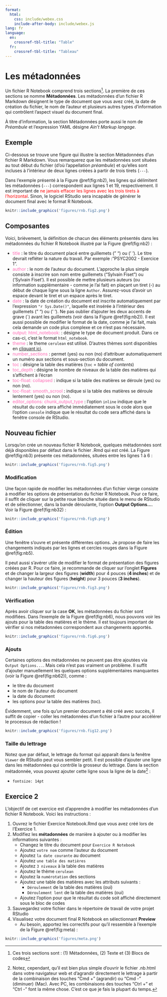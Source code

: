 ```yaml
---
format:
  html:
    css: include/webex.css
    include-after-body: include/webex.js
lang: fr
language:
  en:
    crossref-tbl-title: "Table"
  fr:
    crossref-tbl-title: "Tableau"
---
```


# Les métadonnées

Un fichier R Notebook comprend trois sections[^sections]. La première de ces sections se nomme **Métadonnées**. Les métadonnées d'un fichier R Markdown désignent le type de document que vous avez créé, la date de création du fichier, le nom de l'auteur et plusieurs autres types d'information qui contrôlent l'aspect visuel du document final. 

[^sections]: Ces trois sections sont : (1) Métadonnées, (2) Texte et (3) Blocs de codes

À titre d'information, la section Métadonnées porte aussi le nom de *Préambule* et  l'expression YAML désigne *Ain't Markup langage*.

## Exemple

Ci-dessous se trouve une figure qui illustre la section Métadonnées d'un fichier R Markdown. Vous remarquerez que les métadonnées sont situées au tout début du fichier (d'où l'appellation *préambule*) et qu'elles sont incluses à l'intérieur de deux lignes créées à partir de trois tirets (`---`). 

Dans l'exemple présenté à la Figure \@ref(fig:nb2), les lignes qui délimitent les métadonnées (`---`) correspondent aux lignes 1 et 19, respectivement. Il est important de <font color = "red">ne jamais effacer les lignes avec les trois tirets à l'horizontal</font>. Sinon, le logiciel RStudio sera incapable de générer le document final avec le format R Notebook. 

```r
knitr::include_graphics('figures/rnb.fig2.png')
```

## Composantes

Voici, brièvement, la définition de chacun des éléments présentés dans les métadonnées du fichier R Notebook illustré par la Figure \@ref(fig:nb2) :

- <font color = "hotpink">title</font> : le titre du document placé entre guillemets (" ") ou (' '). Le titre devrait refléter la nature du travail. Par exemple : "PSYC2002 - Exercice  1".
- <font color = "hotpink">author</font> : le nom de l'auteur du document. L'approche la plus simple consiste à inscrire son nom entre guillemets ("Sylvain Fiset") ou ('Sylvain Fiset'). Il est possible de mettre plusieurs auteurs (ou information supplémentaire - comme je l'ai fait) en plaçant un tiret (-) au début de chaque ligne sous la ligne `Author`. Assurez-vous d'avoir un espace devant le tiret et un espace après le tiret.
- <font color = "hotpink">date</font> : la date de création du document est inscrite automatiquement par l'expression `"r Sys.Date()"`, laquelle est insérée à l'intérieur des guillemets (" ") ou (' '). Ne pas oublier d'ajouter les deux accents de grave (`) avant les guillemets (voir dans la Figure \@ref(fig:nb2)). Il est aussi possible de modifier le format de la date, comme je l'ai fait, mais cela demande un code plus complexe et ce n'est pas nécessaire.
- <font color = "hotpink">output: html_notebook:</font> : désigne le type de document produit. Dans ce cas-ci, c'est le format `html_notebook`.
- <font color = "hotpink">theme</font> : le theme `cerulean` est utilisé. D'autres thèmes sont disponibles en [cliquant ici](https://www.datadreaming.org/post/r-markdown-theme-gallery/).
- <font color = "hotpink">number_sections</font> : permet (yes) ou non (no) d'attribuer automatiquement un numéro aux sections et sous-section du document.
- <font color = "hotpink">toc</font> : désigne la table des matières (`toc` = *table of contents*)
- <font color = "hotpink">toc_depth</font> : désigne le nombre de niveaux de la table des matières qui s'affichent à l'écran
- <font color = "hotpink">toc-float: collapsed</font> : indique si la table des matières se déroule (yes) ou non (no).
- <font color = "hotpink">toc-float: smooth_scrool</font> : indique si la table des matières se déroule lentement (yes) ou non (no).
- <font color = "hotpink">editor_options: chunk_output_type</font> : l'option `inline` indique que le résultat du code sera affiché immédiatement sous le code alors que l'option `console` indique que le résultat du code sera affiché dans la fenêtre console de RStudio.

## Nouveau fichier

Lorsqu'on crée un nouveau fichier R Notebook, quelques métadonnées sont déjà disponibles par défaut dans le fichier .Rmd qui est créé. La Figure \@ref(fig:nb3) présente ces métadonnées, situées entre les lignes 1 à 6 :

```r
knitr::include_graphics('figures/rnb.fig5.png')
```

### Modification

Une façon rapide de modifier les métadonnées d'un fichier vierge consiste à modifier les options de présentation du fichier R Notebook. Pour ce faire, il suffit de cliquer sur la petite roue blanche située dans le menu de RStudio et de sélectionner, dans la bande déroulante, l'option **Output Options...**. Voir la Figure \@ref(fig:nb32) :

```r
knitr::include_graphics('figures/rnb.fig9.png')
```

### Édition

Une fenêtre s'ouvre et présente différentes options. Je propose de faire les changements indiqués par les lignes et cercles rouges dans la Figure \@ref(fig:nb5). 

Il peut aussi s'avérer utile de modifier le format de présentation des figures créées par R. Pour ce faire, je recommande de cliquer sur l'onglet **Figures** et de changer la largeur des figures (**width**) pour 4 pouces (**4 inches**) et de changer la hauteur des figures (**height**) pour 3 pouces (**3 inches**).

```r
knitr::include_graphics('figures/rnb.fig3.png')
```

### Vérification

Après avoir cliquer sur la case **OK**, les métadonnées du fichier sont modifiées. Dans l'exemple de la Figure \@ref(fig:nb6), nous pouvons voir les ajouts pour la table des matières et le thème. Il est toujours important de vérifier si nos métadonnées correspondent aux changements apportés.

```r
knitr::include_graphics('figures/rnb.fig6.png')
```

### Ajouts

Certaines options des métadonnées ne peuvent pas être ajoutées via `Output Options...`. Mais cela n'est pas vraiment un problème. Il suffit d'ajouter manuellement les quelques options supplémentaires manquantes (voir la Figure \@ref(fig:nb62)), comme : 

- le titre du document
- le nom de l'auteur du document
- la date du document
- les options pour la table des matières (toc). 

Évidemment, une fois qu'un premier document a été créé avec succès, il suffit de copier - coller les métadonnées d'un fichier à l'autre pour accélérer le processus de rédaction !

```r
knitr::include_graphics('figures/rnb.fig12.png')
```

### Taille du lettrage

Notez que par défaut, le lettrage du format qui apparaît dans la fenêtre `Viewer` de RStudio peut vous sembler petit. Il est possible d'ajouter une ligne dans les métadonnées qui contrôle la grosseur du lettrage. Dans la section métadonnée, vous pouvez ajouter cette ligne sous la ligne de la date[^fontsize] :

- `fontsize: 14pt`

[^fontsize]: Notez, cependant, qu'il est bien plus simple d'ouvrir le fichier .nb.html dans votre navigateur web et d'agrandir directement le lettrage à partir de la combinaison des touches "Cmd +" (agrandir) ou "Cmd -" (diminuer) (Mac). Avec PC, les combinaisons des touches "Ctrl +" et "Ctrl -" font la même chose. C'est ce que je fais la plupart du temps.

## Exercice 2

L'objectif de cet exercice est d'apprendre à modifier les métadonnées d'un fichier R Notebook. Voici les instructions :

1. Ouvrez le fichier Exercice Notebook.Rmd que vous avez créé lors de l'Exercice 1. 
2. Modifiez les **métadonnées** de manière à ajouter ou à modifier les informations suivantes :
    + Changez le titre du document pour `Exercice R Notebook`
    + Ajoutez `votre nom` comme l'auteur du document
    + Ajoutez `la date courante` au document
    + Ajoutez `une table des matières`
    + Ajoutez `3 niveaux` à la table des matières
    + Ajoutez le thème `cerulean`
    + Ajoutez la `numérotation` des sections
    + Ajoutez une table des matières avec les attributs suivants :
        + `Déroulement` de la table des matières (oui)
        + `Déroulement lent` de la table des matières (oui)
    + Ajoutez l'option pour que le résultat du code soit affiché directement sous le bloc de codes
3. Sauvegardez votre fichier dans le répertoire de travail de votre projet RStudio
4. Visualisez votre document final R Notebook en sélectionnant **Preview**
    + Au besoin, apportez les correctifs pour qu'il ressemble à l'exemple de la Figure \@ref(fig:meta) :

```r
knitr::include_graphics('figures/meta.png')
```
